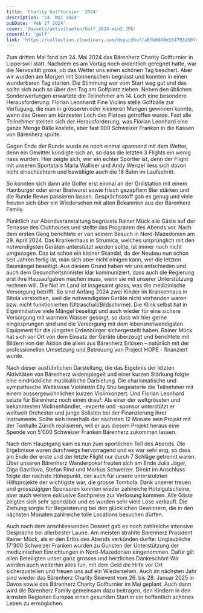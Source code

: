 ```yaml
---
title: 'Charity Golfturnier  2024'
description: '24. Mai 2024'
pubDate: 'Feb 27 2024'
cover: '@assets/aktivitaeten/Golf_2024-min2.JPG'
coverAlt: 'golf'
link: 'https://collection.cloudinary.com/dvpsc3huf/a6fb6040e334703d50f44ac69119a066'
---
```


Zum dritten Mal fand am 24. Mai 2024 das Bärenherz Charity Golfturnier in Lipperswil statt. Nachdem es am Vortag noch ordentlich geregnet hatte, war die Nervosität gross, ob das Wetter uns einen schönen Tag beschert. Aber wir wurden am Morgen mit Sonnenschein begrüsst und konnten in einen wunderbaren Tag starten. Die Stimmung war vom Start weg gut und das sollte sich auch so über den Tag am Golfplatz ziehen. Neben den üblichen Sonderwertungen erwartete die Teilnehmer am 14. Loch eine besondere Herausforderung: Florian Leonhardt Fine Violins stelle Golfbälle zur Verfügung, die man in grösseren oder kleineren Mengen gewinnen konnte, wenn das Green am kürzesten Loch des Platzes getroffen wurde. Fast alle Teilnehmer stellten sich der Herausforderung, was Florian Leonhard eine ganze Menge Bälle kostete, aber fast 900 Schweizer Franken in die Kassen von Bärenherz spülte.

Gegen Ende der Runde wurde es noch einmal spannend mit dem Wetter, denn ein Gewitter kündigte sich an, so dass die letzten 3 Flights ein wenig nass wurden. Hier zeigte sich, wer ein echter Sportler ist, denn der Flight mit unseren Sportstars Maria Walliser und Andy Wenzel liess sich davon nicht einschüchtern und bewältigte auch die 18 Bahn im Laufschritt.

So konnten sich dann alle Golfer erst einmal an der Grillstation mit einem Hamburger oder einer Bratwurst sowie frisch gezapftem Bier stärken und die Runde Revue passieren lassen. Gesprächsstoff gab es genug und viele freuten sich über ein Wiedersehen mit alten Bekannten aus der Bärenherz Family.

Pünktlich zur Abendveranstaltung begrüsste Rainer Mück alle Gäste auf der Terrasse des Clubhauses und stellte das Programm des Abends vor. Nach dem ersten Gang berichtete er von seinem Besuch in Nord-Mazedonien am 29. April 2024. Das Krankenhaus in Strumica, welches ursprünglich mit den notwendigsten Geräten unterstützt werden sollte, ist immer noch nicht umgezogen. Das ist schon ein kleiner Skandal, da der Neubau nun schon seit Jahren fertig ist, man sich aber nicht einigen kann, wer die letzten Baumängel beseitigt. Aus diesem Grund haben wir uns entschieden und auch dem Gesundheitsminister klar kommuniziert, dass auch die Regierung erst ihre Hausaufgaben machen muss, wenn sie mit unserer Unterstützung rechnen will. Die Not im Land ist insgesamt gross, was die medizinische Versorgung betrifft. So sind Anfang 2024 zwei Kinder im Krankenhaus in Bitola verstorben, weil die notwendigsten Geräte nicht vorhanden waren bzw. nicht funktionierten (Ultraschall/Bildschirme). Die Klink selbst hat in Eigeninitiative viele Mängel beseitigt und auch wieder für eine sichere Versorgung mit warmem Wasser gesorgt, so dass wir hier gerne eingesprungen sind und die Versorgung mit dem lebensnotwendigsten Equipment für die jüngsten Erdenbürger sichergestellt haben. Rainer Mück hat sich vor Ort von dem Einsatz der Geräte überzeugt und berichtete mit Bildern von der Aktion die allein aus Bärenherz Erlösen – natürlich mit der professionellen Umsetzung und Betreuung von Project HOPE - finanziert wurde.

Nach dieser ausführlichen Darstellung, die das Ergebnis der letzten Aktivitäten von Bärenherz widerspiegelt und einer kurzen Stärkung folgte eine eindrückliche musikalische Darbietung. Die charismatische und sympathische Weltklasse Violinistin Elly Shu begeisterte die Teilnehmer mit einem aussergewöhnlichen kurzen Violinkonzert. Und Florian Leonhard setzte für Bärenherz noch einen drauf: Als einer der weltgrössten und bekanntesten Violinenhändler, -experte und -sponsor unterstützt er weltweit Orchester und junge Solisten bei der Finanzierung ihrer Instrumente. Sollte sich innerhalb der nächsten 12 Monate sein Projekt mit der Tonhalle Zürich realisieren, will er aus diesem Projekt heraus eine Spende von 5'000 Schweizer Franken Bärenherz zukommen lassen.

Nach dem Hauptgang kam es nun zum sportlichen Teil des Abends. Die Ergebnisse waren durchwegs hervorragend und es war sehr eng, so dass am Ende der erste und der letzte Flight nur durch 7 Schläge getrennt waren. Über unseren Bärenherz Wanderpokal freuten sich am Ende Julia Jäger, Olga Gavrilova, Stefan Rind und Markus Schweizer. Direkt im Anschluss folgte der nächste Höhepunkt, der auch für unsere unterstützten Hilfsprojekte der wichtigste war, die grosse Tombola. Dank unserer treuen und grosszügigen Sponsoren konnten wieder zahlreiche Hotelgutscheine, aber auch weitere exklusive Sachpreise zur Verlosung kommen. Alle Gäste zeigten sich sehr spendabel und es wurden sehr viele Lose verkauft. Die Ziehung sorgte für Begeisterung bei den glücklichen Gewinnern, die in den nächsten Monaten zahlreiche tolle Locations besuchen dürfen.

Auch nach dem anschliessenden Dessert gab es noch zahlreiche intensive Gespräche bei allerbester Laune. Am meisten strahlte Bärenherz Präsident Rainer Mück, als er den Erlös des Abends verkünden durfte: Unglaubliche 17'300 Schweizer Franken wurden zu Gunsten der Unterstützung der medizinischen Einrichtungen in Nord-Mazedonien eingenommen. Dafür gilt allen Beteiligten unser ganz grosses und herzliches Dankeschön! Wir werden auch weiterhin alles tun, mit dem Geld die Hilfe vor Ort sicherzustellen und freuen uns auf ein Wiedersehen. Auch im nächsten Jahr sind wieder das Bärenherz Charity Skievent vom 26. bis 28. Januar 2025 in Davos sowie das Bärenherz Charity Golfturnier im Mai geplant. Auch dann wird die Bärenherz Family gemeinsam dazu beitragen, den Kindern in den ärmsten Regionen Europas einen gesunden Start in ein hoffentlich schönes Leben zu ermöglichen.
